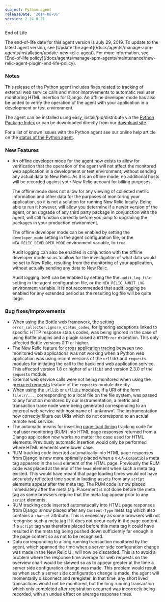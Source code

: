 ```yaml
---
subject: Python agent
releaseDate: '2014-08-06'
version: 2.24.0.21
---
```


End of Life

<Callout variant="important">
  The end-of-life date for this agent version is July 29, 2019. To update to the latest agent version, see [Update the agent](/docs/agents/manage-apm-agents/installation/update-new-relic-agent). For more information, see [End-of-life policy](/docs/agents/manage-apm-agents/maintenance/new-relic-agent-plugin-end-life-policy).
</Callout>

### Notes

This release of the Python agent includes fixes related to tracking of external web service calls and minor improvements to automatic real user monitoring HTML insertion for Django. An offline developer mode has also be added to verify the operation of the agent with your application in a development or test environment.

The agent can be installed using easy_install/pip/distribute via the [Python Package Index](https://pypi.python.org/pypi/newrelic) or can be downloaded directly from our [download site](http://download.newrelic.com/python_agent/release/).

For a list of known issues with the Python agent see our online help article on the [status of the Python agent](https://newrelic.com/docs/python/status-of-python-agent).

### New Features

* An offline developer mode for the agent now exists to allow for verification that the operation of the agent will not affect the monitored web application in a development or test environment, without sending any actual data to New Relic. As it is an offline mode, no additional hosts will be recorded against your New Relic account for billing purposes.

  The offline mode does not allow for any viewing of collected metric information and other data for the purposes of monitoring your application, so it is not a solution for running New Relic locally. Being able to run it however, will allow you determine if a newer version of the agent, or an upgrade of any third party package in conjunction with the agent, will still function correctly before you jump to upgrading the packages in your production environment.

  The offline developer mode can be enabled by setting the `developer_mode` setting in the agent configuration file, or the `NEW_RELIC_DEVELOPER_MODE` environment variable, to `true`.

  Audit logging can also be enabled in conjunction with the offline developer mode so as to allow for the investigation of what data would be set to New Relic, resulting from the monitoring of your application, without actually sending any data to New Relic.

  Audit logging itself can be enabled by setting the the `audit_log_file` setting in the agent configuration file, or the `NEW_RELIC_AUDIT_LOG` environment variable. It is not recommended that audit logging be enabled for any extended period as the resulting log file will be quite large.

### Bug fixes/Improvements

* When using the Bottle web framework, the setting `error_collector.ignore_status_codes`, for ignoring exceptions linked to specific HTTP response status codes, was being ignored in the case of using Bottle plugins and a plugin raised a `HTTPError` exception. This only affected Bottle versions 0.11 or higher.
* The New Relic feature for [cross application tracing](https://docs.newrelic.com/docs/traces/cross-application-traces) between two monitored web applications was not working when a Python web application was using recent versions of the `urllib3` and `requests` modules for initiating the call to the back-end web application service. This affected version 1.8 or higher of `urllib3` and version 2.3.0 of the `requests` module.
* External web service calls were not being monitored when using the [prepared requests](http://docs.python-requests.org/en/latest/user/advanced/#prepared-requests) feature of the `requests` module directly.
* When using the `urllib` or `urllib2` modules, if a URI of the form `file://...`, corresponding to a local file on the file system, was passed to any function monitored by our instrumentation, a metric and transaction trace node were being generated corresponding to an external web service with host name of 'unknown'. The instrumentation now correctly filters out URIs which do not correspond to an actual remote web service.
* The automatic means for inserting [page load timing](https://docs.newrelic.com/docs/python/page-load-timing-in-python) tracking code for real user monitoring (RUM) into HTML page responses returned from a Django application now works no matter the case used for HTML elements. Previously automatic insertion would only be performed where HTML elements were lower case.
* RUM tracking code inserted automatically into HTML page responses from Django is now more optimally placed when a `X-UA-Compatible` meta tag appeared in the `head` element of the HTML page. Previously the RUM code was placed at the end of the `head` element when such a meta tag existed. This would have meant that page loading times would not have accurately reflected time spent in loading assets from any `script` elements appear after the meta tag. The RUM code is now placed immediately after the meta tag. Placement is not done before the meta tag as some browsers require that the meta tag appear prior to any `script` elements.
* RUM tracking code inserted automatucally into HTML page responses from Django is now placed after any `Content-Type` meta tag which also contains a `charset` attribute. This is necessary as some browsers will not recognise such a meta tag if it does not occur early in the page content. If a `script` tag was therefore placed before this meta tag it could have resulted in the meta tag being pushed down sufficiently far enough in the page content so as not to be recognised.
* Data corresponding to a long running transaction monitored by the agent, which spanned the time when a server side configuration change was made in the New Relic UI, will now be discarded. This is to avoid a problem where the response time average for web requests on the overview chart would be skewed so as to appear greater at the time a server side configuration change was made. This problem would result as when such a server side configuration change is made, the agent will momentarily disconnect and reregister. In that time, any short lived transactions would not be monitored, but the long running transaction which only completed after registration occurred was incorrecly being recorded, with an undue effect on average response times.
